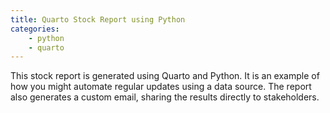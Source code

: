 ```yaml
---
title: Quarto Stock Report using Python
categories:
    - python 
    - quarto 
---
```


This stock report is generated using Quarto and  Python. It is an example of how you might automate regular updates using a data source. The report also generates a custom email, sharing the results directly to stakeholders.
